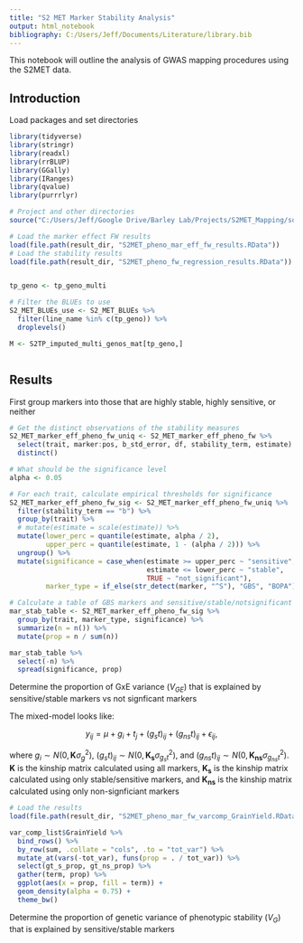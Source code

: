 ```yaml
---
title: "S2 MET Marker Stability Analysis"
output: html_notebook
bibliography: C:/Users/Jeff/Documents/Literature/library.bib
---
```


This notebook will outline the analysis of GWAS mapping procedures using the S2MET data.


## Introduction

Load packages and set directories

```r

library(tidyverse)
library(stringr)
library(readxl)
library(rrBLUP)
library(GGally)
library(IRanges)
library(qvalue)
library(purrrlyr)

# Project and other directories
source("C:/Users/Jeff/Google Drive/Barley Lab/Projects/S2MET_Mapping/source.R")

# Load the marker effect FW results
load(file.path(result_dir, "S2MET_pheno_mar_eff_fw_results.RData"))
# Load the stability results
load(file.path(result_dir, "S2MET_pheno_fw_regression_results.RData"))


tp_geno <- tp_geno_multi

# Filter the BLUEs to use
S2_MET_BLUEs_use <- S2_MET_BLUEs %>% 
  filter(line_name %in% c(tp_geno)) %>%
  droplevels()

M <- S2TP_imputed_multi_genos_mat[tp_geno,]



```


## Results

First group markers into those that are highly stable, highly sensitive, or neither

```r

# Get the distinct observations of the stability measures
S2_MET_marker_eff_pheno_fw_uniq <- S2_MET_marker_eff_pheno_fw %>% 
  select(trait, marker:pos, b_std_error, df, stability_term, estimate) %>% 
  distinct()

# What should be the significance level
alpha <- 0.05

# For each trait, calculate empirical thresholds for significance
S2_MET_marker_eff_pheno_fw_sig <- S2_MET_marker_eff_pheno_fw_uniq %>%
  filter(stability_term == "b") %>% 
  group_by(trait) %>% 
  # mutate(estimate = scale(estimate)) %>%
  mutate(lower_perc = quantile(estimate, alpha / 2), 
         upper_perc = quantile(estimate, 1 - (alpha / 2))) %>%
  ungroup() %>%
  mutate(significance = case_when(estimate >= upper_perc ~ "sensitive",
                                  estimate <= lower_perc ~ "stable",
                                  TRUE ~ "not_significant"),
         marker_type = if_else(str_detect(marker, "^S"), "GBS", "BOPA"))

# Calculate a table of GBS markers and sensitive/stable/notsignificant
mar_stab_table <- S2_MET_marker_eff_pheno_fw_sig %>% 
  group_by(trait, marker_type, significance) %>% 
  summarize(n = n()) %>% 
  mutate(prop = n / sum(n))

mar_stab_table %>% 
  select(-n) %>% 
  spread(significance, prop)

```


Determine the proportion of GxE variance ($V_{GE}$) that is explained by sensitive/stable markers vs not signficant markers

The mixed-model looks like:

$$
y_{ij} = \mu + g_i + t_j + (g_st)_{ij} + (g_{ns}t)_{ij} + \epsilon_{ij},
$$

where $g_i \sim N(0, \mathbf{K}\sigma^2_g)$, $(g_st)_{ij} \sim N(0, \mathbf{K_s}\sigma^2_{g_st})$, and $(g_{ns}t)_{ij} \sim N(0, \mathbf{K_{ns}}\sigma^2_{g_{ns}t})$. $\mathbf{K}$ is the kinship matrix calculated using all markers, $\mathbf{K_s}$ is the kinship matrix calculated using only stable/sensitive markers, and $\mathbf{K_{ns}}$ is the kinship matrix calculated using only non-signficiant markers

```r

# Load the results
load(file.path(result_dir, "S2MET_pheno_mar_fw_varcomp_GrainYield.RData"))

var_comp_list$GrainYield %>% 
  bind_rows() %>%
  by_row(sum, .collate = "cols", .to = "tot_var") %>%
  mutate_at(vars(-tot_var), funs(prop = . / tot_var)) %>%
  select(gt_s_prop, gt_ns_prop) %>%
  gather(term, prop) %>%
  ggplot(aes(x = prop, fill = term)) +
  geom_density(alpha = 0.75) +
  theme_bw()

```


Determine the proportion of genetic variance of phenotypic stability ($V_G$) that is explained by sensitive/stable markers

<!-- This may not work because there are no replications -->

<!-- ```{r prop.g.fw} -->

<!-- # Number of model fittings -->
<!-- n_iter <- 10 -->


<!-- ## Calculate relationship matrices -->
<!-- # Extract the traits -->
<!-- trts <- unique(S2_MET_marker_eff_pheno_fw_sig$trait) -->
<!-- # Create a results list -->
<!-- var_comp_list <- vector("list", length(trts)) %>% -->
<!--   set_names(trts) -->

<!-- # Iterate over the traits -->
<!-- for (tr in trts) { -->

<!--   # Extract the data to use -->
<!--   pheno_df <- S2_MET_pheno_fw %>%  -->
<!--     filter(trait == tr, stability_term == "b") %>% -->
<!--     select(line_name, estimate, b_std_error) %>%  -->
<!--     distinct() %>% -->
<!--     droplevels() -->

<!--   # Extract the significant markers -->
<!--   sig_mar_df <- S2_MET_marker_eff_pheno_fw_sig %>%  -->
<!--     filter(trait == tr, significance != "not_significant") -->
<!--   # Extract non-sig markers -->
<!--   non_sig_mar_df <- S2_MET_marker_eff_pheno_fw_sig %>%  -->
<!--     filter(trait == tr, significance == "not_significant") -->

<!--   ## Subset marker relationship matrices -->
<!--   sig_mar <- pull(sig_mar_df, marker) -->
<!--   M_s <- M[,sig_mar] -->
<!--   K_s <- A.mat(X = M_s, min.MAF = 0, max.missing = 1) -->

<!--   non_sig_mar <- pull(non_sig_mar_df, marker) -->
<!--   # Sample markers to construct Ks -->
<!--   non_sig_mar_sample <- replicate(n = n_iter, {sort(sample(non_sig_mar, size = length(sig_mar)))}, simplify = FALSE) -->
<!--   M_ns_list <- map(non_sig_mar_sample, ~M[,.]) -->
<!--   K_ns_list <- map(M_ns_list, ~A.mat(X = ., min.MAF = 0, max.missing = 1)) -->

<!--   ## Model frame/matrices -->
<!--   mf <- model.frame(estimate ~ line_name + b_std_error, pheno_df) -->

<!--   y <- model.response(mf) -->

<!--   # Weights -->
<!--   R <- solve(diag(mf$b_std_error^2)) -->

<!--   X <- model.matrix(~ 1, mf) -->

<!--   # Random effect of genotypic main effect -->
<!--   Z_g <- model.matrix(~ -1 + line_name, mf) %>% -->
<!--     `colnames<-`(., colnames(K_s)) -->

<!--   # Iterate over the list of K_ns matrices -->
<!--   var_comp_out <- K_ns_list %>% -->
<!--     map_df(~sommer::mmer(Y = y, X = X, Z = list(g_s = list(Z = Z_g, K = K_s), g_ns = list(Z = Z_g, K = .)), -->
<!--                          R = list(units = R), silent = T) %>% .$var.comp %>% map_df(unname)) -->

<!--   # Add the output to the list -->
<!--   var_comp_list[[tr]] <- parallel_out -->

<!-- } # Close the trait for loop -->




<!-- ``` -->








